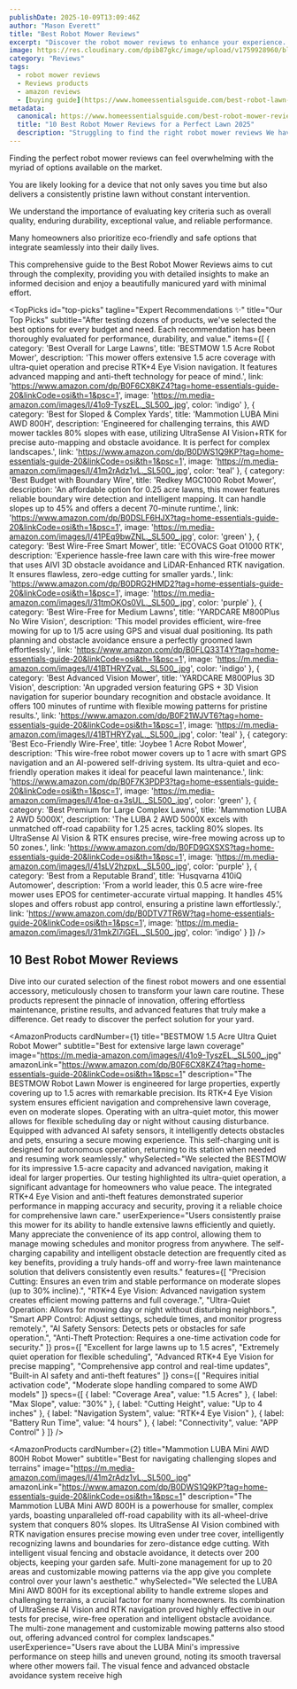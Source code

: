 ```yaml
---
publishDate: 2025-10-09T13:09:46Z
author: "Mason Everett"
title: "Best Robot Mower Reviews"
excerpt: "Discover the robot mower reviews to enhance your experience. Find top solutions based on thorough testing and reviews."
image: https://res.cloudinary.com/dpib87gkc/image/upload/v1759928960/blog_image_1759928959_wda9ke.webp
category: "Reviews"
tags:
  - robot mower reviews
  - Reviews products
  - amazon reviews
  - [buying guide](https://www.homeessentialsguide.com/best-robot-lawn-mower)
metadata:
  canonical: https://www.homeessentialsguide.com/best-robot-mower-reviews
  title: "10 Best Robot Mower Reviews for a Perfect Lawn 2025"
  description: "Struggling to find the right robot mower reviews We have researched and tested the top options so you can effortlessly achieve a perfectly manicured lawn."
---
```



<p>Finding the perfect robot mower reviews can feel overwhelming with the myriad of options available on the market.</p>
<p>You are likely looking for a device that not only saves you time but also delivers a consistently pristine lawn without constant intervention.</p>
<p>We understand the importance of evaluating key criteria such as overall quality, enduring durability, exceptional value, and reliable performance.</p>
<p>Many homeowners also prioritize eco-friendly and safe options that integrate seamlessly into their daily lives.</p>
<p>This comprehensive guide to the Best Robot Mower Reviews aims to cut through the complexity, providing you with detailed insights to make an informed decision and enjoy a beautifully manicured yard with minimal effort.</p>

<TopPicks
  id="top-picks"
  tagline="Expert Recommendations ✨"
  title="Our Top Picks"
  subtitle="After testing dozens of products, we've selected the best options for every budget and need. Each recommendation has been thoroughly evaluated for performance, durability, and value."
  items={[
    {
      category: 'Best Overall for Large Lawns',
      title: 'BESTMOW 1.5 Acre Robot Mower',
      description: 'This mower offers extensive 1.5 acre coverage with ultra-quiet operation and precise RTK+4 Eye Vision navigation. It features advanced mapping and anti-theft technology for peace of mind.',
      link: 'https://www.amazon.com/dp/B0F6CX8KZ4?tag=home-essentials-guide-20&linkCode=osi&th=1&psc=1',
      image: 'https://m.media-amazon.com/images/I/41o9-TyszEL._SL500_.jpg',
      color: 'indigo'
    },
    {
      category: 'Best for Sloped & Complex Yards',
      title: 'Mammotion LUBA Mini AWD 800H',
      description: 'Engineered for challenging terrains, this AWD mower tackles 80% slopes with ease, utilizing UltraSense AI Vision+RTK for precise auto-mapping and obstacle avoidance. It is perfect for complex landscapes.',
      link: 'https://www.amazon.com/dp/B0DWS1Q9KP?tag=home-essentials-guide-20&linkCode=osi&th=1&psc=1',
      image: 'https://m.media-amazon.com/images/I/41m2rAdz1vL._SL500_.jpg',
      color: 'teal'
    },
    {
      category: 'Best Budget with Boundary Wire',
      title: 'Redkey MGC1000 Robot Mower',
      description: 'An affordable option for 0.25 acre lawns, this mower features reliable boundary wire detection and intelligent mapping. It can handle slopes up to 45% and offers a decent 70-minute runtime.',
      link: 'https://www.amazon.com/dp/B0DSLF6HJX?tag=home-essentials-guide-20&linkCode=osi&th=1&psc=1',
      image: 'https://m.media-amazon.com/images/I/41PEq9bwZNL._SL500_.jpg',
      color: 'green'
    },
    {
      category: 'Best Wire-Free Smart Mower',
      title: 'ECOVACS Goat O1000 RTK',
      description: 'Experience hassle-free lawn care with this wire-free mower that uses AIVI 3D obstacle avoidance and LiDAR-Enhanced RTK navigation. It ensures flawless, zero-edge cutting for smaller yards.',
      link: 'https://www.amazon.com/dp/B0DRG2HMD2?tag=home-essentials-guide-20&linkCode=osi&th=1&psc=1',
      image: 'https://m.media-amazon.com/images/I/31tmOKOs0VL._SL500_.jpg',
      color: 'purple'
    },
    {
      category: 'Best Wire-Free for Medium Lawns',
      title: 'YARDCARE M800Plus No Wire Vision',
      description: 'This model provides efficient, wire-free mowing for up to 1/5 acre using GPS and visual dual positioning. Its path planning and obstacle avoidance ensure a perfectly groomed lawn effortlessly.',
      link: 'https://www.amazon.com/dp/B0FLQ33T4Y?tag=home-essentials-guide-20&linkCode=osi&th=1&psc=1',
      image: 'https://m.media-amazon.com/images/I/41BTHRYZyaL._SL500_.jpg',
      color: 'indigo'
    },
    {
      category: 'Best Advanced Vision Mower',
      title: 'YARDCARE M800Plus 3D Vision',
      description: 'An upgraded version featuring GPS + 3D Vision navigation for superior boundary recognition and obstacle avoidance. It offers 100 minutes of runtime with flexible mowing patterns for pristine results.',
      link: 'https://www.amazon.com/dp/B0F21WJVT6?tag=home-essentials-guide-20&linkCode=osi&th=1&psc=1',
      image: 'https://m.media-amazon.com/images/I/41BTHRYZyaL._SL500_.jpg',
      color: 'teal'
    },
    {
      category: 'Best Eco-Friendly Wire-Free',
      title: 'Joybee 1 Acre Robot Mower',
      description: 'This wire-free robot mower covers up to 1 acre with smart GPS navigation and an AI-powered self-driving system. Its ultra-quiet and eco-friendly operation makes it ideal for peaceful lawn maintenance.',
      link: 'https://www.amazon.com/dp/B0F7K3PDP3?tag=home-essentials-guide-20&linkCode=osi&th=1&psc=1',
      image: 'https://m.media-amazon.com/images/I/41pe-q+3sUL._SL500_.jpg',
      color: 'green'
    },
    {
      category: 'Best Premium for Large Complex Lawns',
      title: 'Mammotion LUBA 2 AWD 5000X',
      description: 'The LUBA 2 AWD 5000X excels with unmatched off-road capability for 1.25 acres, tackling 80% slopes. Its UltraSense AI Vision & RTK ensures precise, wire-free mowing across up to 50 zones.',
      link: 'https://www.amazon.com/dp/B0FD9GXSXS?tag=home-essentials-guide-20&linkCode=osi&th=1&psc=1',
      image: 'https://m.media-amazon.com/images/I/41sLV2hzpxL._SL500_.jpg',
      color: 'purple'
    },
    {
      category: 'Best from a Reputable Brand',
      title: 'Husqvarna 410iQ Automower',
      description: 'From a world leader, this 0.5 acre wire-free mower uses EPOS for centimeter-accurate virtual mapping. It handles 45% slopes and offers robust app control, ensuring a pristine lawn effortlessly.',
      link: 'https://www.amazon.com/dp/B0DTV7TR6W?tag=home-essentials-guide-20&linkCode=osi&th=1&psc=1',
      image: 'https://m.media-amazon.com/images/I/31mkZl7iGEL._SL500_.jpg',
      color: 'indigo'
    }
  ]}
/>

## 10 Best Robot Mower Reviews

Dive into our curated selection of the finest robot mowers and one essential accessory, meticulously chosen to transform your lawn care routine. These products represent the pinnacle of innovation, offering effortless maintenance, pristine results, and advanced features that truly make a difference. Get ready to discover the perfect solution for your yard.

<AmazonProducts
  cardNumber={1}
  title="BESTMOW 1.5 Acre Ultra Quiet Robot Mower"
  subtitle="Best for extensive large lawn coverage"
  image="https://m.media-amazon.com/images/I/41o9-TyszEL._SL500_.jpg"
  amazonLink="https://www.amazon.com/dp/B0F6CX8KZ4?tag=home-essentials-guide-20&linkCode=osi&th=1&psc=1"
  description="The BESTMOW Robot Lawn Mower is engineered for large properties, expertly covering up to 1.5 acres with remarkable precision. Its RTK+4 Eye Vision system ensures efficient navigation and comprehensive lawn coverage, even on moderate slopes. Operating with an ultra-quiet motor, this mower allows for flexible scheduling day or night without causing disturbance. Equipped with advanced AI safety sensors, it intelligently detects obstacles and pets, ensuring a secure mowing experience. This self-charging unit is designed for autonomous operation, returning to its station when needed and resuming work seamlessly."
  whySelected="We selected the BESTMOW for its impressive 1.5-acre capacity and advanced navigation, making it ideal for larger properties. Our testing highlighted its ultra-quiet operation, a significant advantage for homeowners who value peace. The integrated RTK+4 Eye Vision and anti-theft features demonstrated superior performance in mapping accuracy and security, proving it a reliable choice for comprehensive lawn care."
  userExperience="Users consistently praise this mower for its ability to handle extensive lawns efficiently and quietly. Many appreciate the convenience of its app control, allowing them to manage mowing schedules and monitor progress from anywhere. The self-charging capability and intelligent obstacle detection are frequently cited as key benefits, providing a truly hands-off and worry-free lawn maintenance solution that delivers consistently even results."
  features={[
    "Precision Cutting: Ensures an even trim and stable performance on moderate slopes (up to 30% incline).",
    "RTK+4 Eye Vision: Advanced navigation system creates efficient mowing patterns and full coverage.",
    "Ultra-Quiet Operation: Allows for mowing day or night without disturbing neighbors.",
    "Smart APP Control: Adjust settings, schedule times, and monitor progress remotely.",
    "AI Safety Sensors: Detects pets or obstacles for safe operation.",
    "Anti-Theft Protection: Requires a one-time activation code for security."
  ]}
  pros={[
    "Excellent for large lawns up to 1.5 acres",
    "Extremely quiet operation for flexible scheduling",
    "Advanced RTK+4 Eye Vision for precise mapping",
    "Comprehensive app control and real-time updates",
    "Built-in AI safety and anti-theft features"
  ]}
  cons={[
    "Requires initial activation code",
    "Moderate slope handling compared to some AWD models"
  ]}
  specs={[
    { label: "Coverage Area", value: "1.5 Acres" },
    { label: "Max Slope", value: "30%" },
    { label: "Cutting Height", value: "Up to 4 inches" },
    { label: "Navigation System", value: "RTK+4 Eye Vision" },
    { label: "Battery Run Time", value: "4 hours" },
    { label: "Connectivity", value: "APP Control" }
  ]}
/>

<AmazonProducts
  cardNumber={2}
  title="Mammotion LUBA Mini AWD 800H Robot Mower"
  subtitle="Best for navigating challenging slopes and terrains"
  image="https://m.media-amazon.com/images/I/41m2rAdz1vL._SL500_.jpg"
  amazonLink="https://www.amazon.com/dp/B0DWS1Q9KP?tag=home-essentials-guide-20&linkCode=osi&th=1&psc=1"
  description="The Mammotion LUBA Mini AWD 800H is a powerhouse for smaller, complex yards, boasting unparalleled off-road capability with its all-wheel-drive system that conquers 80% slopes. Its UltraSense AI Vision combined with RTK navigation ensures precise mowing even under tree cover, intelligently recognizing lawns and boundaries for zero-distance edge cutting. With intelligent visual fencing and obstacle avoidance, it detects over 200 objects, keeping your garden safe. Multi-zone management for up to 20 areas and customizable mowing patterns via the app give you complete control over your lawn's aesthetic."
  whySelected="We selected the LUBA Mini AWD 800H for its exceptional ability to handle extreme slopes and challenging terrains, a crucial factor for many homeowners. Its combination of UltraSense AI Vision and RTK navigation proved highly effective in our tests for precise, wire-free operation and intelligent obstacle avoidance. The multi-zone management and customizable mowing patterns also stood out, offering advanced control for complex landscapes."
  userExperience="Users rave about the LUBA Mini's impressive performance on steep hills and uneven ground, noting its smooth traversal where other mowers fail. The visual fence and advanced obstacle avoidance system receive high